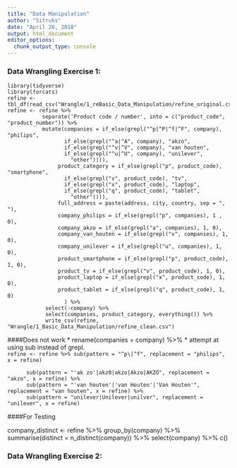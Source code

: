 ```yaml
---
title: "Data Manipulation"
author: "Sitruks"
date: "April 26, 2018"
output: html_document
editor_options: 
  chunk_output_type: console
---
```


### Data Wrangling Exercise 1:  

```refine
library(tidyverse)
library(forcats)
refine <- tbl_df(read_csv("Wrangle/1_reBasic_Data_Manipulation/refine_original.csv"))
refine <- refine %>% 
           separate('Product code / number', into = c("product_code", "product_number")) %>% 
           mutate(companies = if_else(grepl("^p|^P|^f|^F", company), "philips",
                  if_else(grepl("^a|^A", company), "akzo",
                  if_else(grepl("^v|^V", company), "van houten",
                  if_else(grepl("^u|^U", company), "unilever",
                    "other")))),
                product_category = if_else(grepl("p", product_code), "smartphone",
                  if_else(grepl("v", product_code), "tv",
                  if_else(grepl("x", product_code), "laptop",
                  if_else(grepl("q", product_code), "tablet",
                    "other")))),
                full_address = paste(address, city, country, sep = ", "),
                company_philips = if_else(grepl("p", companies), 1 , 0),
                company_akzo = if_else(grepl("a", companies), 1, 0),
                company_van_houten = if_else(grepl("v", companies), 1, 0),
                company_unilever = if_else(grepl("u", companies), 1, 0),
                product_smartphone = if_else(grepl("p", product_code), 1, 0),
                product_tv = if_else(grepl("v", product_code), 1, 0),
                product_laptop = if_else(grepl("x", product_code), 1, 0),
                product_tablet = if_else(grepl("q", product_code), 1, 0)
                  ) %>% 
            select(-company) %>%
            select(companies, product_category, everything()) %>% 
            write_csv(refine, "Wrangle/1_Basic_Data_Manipulation/refine_clean.csv")

```
####Does not work
* rename(companies = company) %>% 
* attempt at using sub instead of grepl.  
`refine <- refine %>% sub(pattern = "^p\|^f", replacement = "philips", x = refine)
 `

          sub(pattern = "'ak zo'|akz0|akzo|Akzo|AKZO", replacement = "akzo", x = refine) %>% 
          sub(pattern = "'van houten'|'van Houten'|'Van Houten'", replacement = "van houten", x = refine) %>% 
          sub(pattern = "unilever|Unilever|unilver", replacement = "unilever", x = refine)  

####For Testing

company_distinct <- refine %>% group_by(company) %>% summarise(distinct = n_distinct(company)) %>% select(company) %>% c()



      
### Data Wrangling Exercise 2: 







